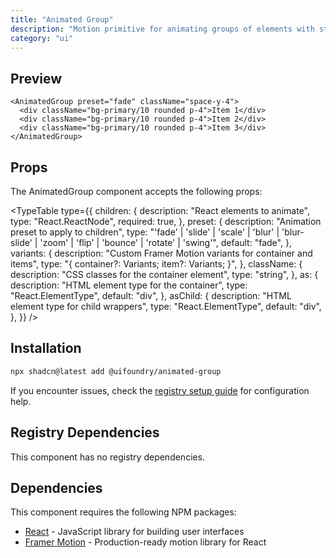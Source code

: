 ```yaml
---
title: "Animated Group"
description: "Motion primitive for animating groups of elements with staggered effects"
category: "ui"
---
```


## Preview

```tsx
<AnimatedGroup preset="fade" className="space-y-4">
  <div className="bg-primary/10 rounded p-4">Item 1</div>
  <div className="bg-primary/10 rounded p-4">Item 2</div>
  <div className="bg-primary/10 rounded p-4">Item 3</div>
</AnimatedGroup>
```

## Props

The AnimatedGroup component accepts the following props:

<TypeTable
  type={{
    children: {
      description: "React elements to animate",
      type: "React.ReactNode",
      required: true,
    },
    preset: {
      description: "Animation preset to apply to children",
      type: "'fade' | 'slide' | 'scale' | 'blur' | 'blur-slide' | 'zoom' | 'flip' | 'bounce' | 'rotate' | 'swing'",
      default: "fade",
    },
    variants: {
      description: "Custom Framer Motion variants for container and items",
      type: "{ container?: Variants; item?: Variants; }",
    },
    className: {
      description: "CSS classes for the container element",
      type: "string",
    },
    as: {
      description: "HTML element type for the container",
      type: "React.ElementType",
      default: "div",
    },
    asChild: {
      description: "HTML element type for child wrappers",
      type: "React.ElementType",
      default: "div",
    },
  }}
/>

## Installation

```bash
npx shadcn@latest add @uifoundry/animated-group
```

If you encounter issues, check the [registry setup guide](/docs/guides/registry-setup) for configuration help.

## Registry Dependencies

This component has no registry dependencies.

## Dependencies

This component requires the following NPM packages:

- [React](https://github.com/facebook/react) - JavaScript library for building user interfaces
- [Framer Motion](https://github.com/framer/motion) - Production-ready motion library for React
